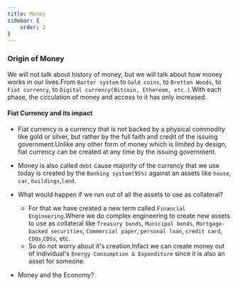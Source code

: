 ```yaml
---
title: Money
sidebar: {
    order: 2
}
---
```


### Origin of Money

We will not talk about history of money, but we will talk about how money works in our lives.From `Barter system` to `Gold coins`, to `Bretton Woods`, to `Fiat currency`, to `Digital currency(Bitcoin, Ethereum, etc.)`.With each phase, the circulation of money and access to it has only increased.

#### Fiat Currency and its impact

- Fiat currency is a currency that is not backed by a physical commodity like gold or silver, but rather by the full faith and credit of the issuing government.Unlike any other form of money which is limited by design, fiat currency can be created at any time by the issuing government.

- Money is also called `debt` cause majority of the currency that we use today is created by the `Banking system(95%)` against an assets like `house`, `car`, `buildings`,`land`. 
- What would happen if we run out of all the assets to use as collateral?
   - For that we have created a new term called `Financial Engineering`.Where we do complex engineering to create new assets to use as collateral like `Treasury bonds`, `Municipal bonds`, `Mortgage-backed securities`, `Commercial paper`, `personal loan`, `credit card`, `CDOs`,`CDSs`, etc.
   - So do not worry about it's creation.Infact we can create money out of individual's `Energy Consumption & Expenditure` since it is also an asset for someone.

- Money and the Economy?
